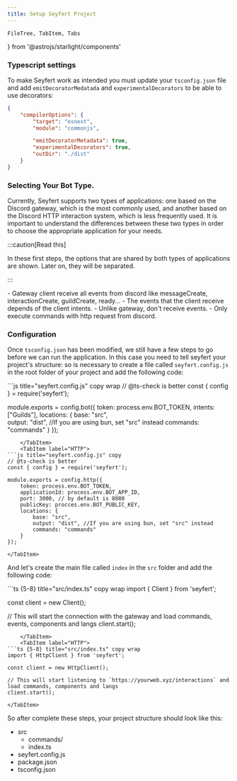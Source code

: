 ```yaml
---
title: Setup Seyfert Project
---
```


    FileTree, TabItem, Tabs
} from '@astrojs/starlight/components'

### Typescript settings

To make Seyfert work as intended you must update your `tsconfig.json` file and add `emitDecoratorMedatada` and `experimentalDecorators` to be able to use decorators:

```json {"Adding this to your own tsconfig is enough":5-7} title="tsconfig.json" copy
{
    "compilerOptions": {
        "target": "esnext",
        "module": "commonjs",

        "emitDecoratorMetadata": true,
        "experimentalDecorators": true,
        "outDir": "./dist"
    }
}
```

### Selecting Your Bot Type.

Currently, Seyfert supports two types of applications: one based on the Discord gateway, which is the most commonly used, and another based on the Discord HTTP interaction system, which is less frequently used. It is important to understand the differences between these two types in order to choose the appropriate application for your needs.

:::caution[Read this]

In these first steps, the options that are shared by both types of applications are shown. Later on, they will be separated.

:::

<Tabs>
    <TabItem label="Gateway">
        - Gateway client receive all events from discord like messageCreate, interactionCreate, guildCreate, ready...
        - The events that the client receive depends of the client intents.
    </TabItem>
    <TabItem label="HTTP">
        - Unlike gateway, don't receive events.
        - Only execute commands with http request from discord.
    </TabItem>
</Tabs>

### Configuration

Once `tsconfig.json` has been modified, we still have a few steps to go before we can run the application. In this case you need to tell seyfert your project's structure:
so is necessary to create a file called `seyfert.config.js` in the root folder of your project and add the following code:

<Tabs>
    <TabItem label="Gateway">
 ```js title="seyfert.config.js" copy wrap 
// @ts-check is better
const { config } = require('seyfert');

module.exports = config.bot({
    token: process.env.BOT_TOKEN,
    intents: ["Guilds"],
    locations: {
        base: "src",    
        output: "dist", //If you are using bun, set "src" instead
        commands: "commands"
    }
});
```
    </TabItem>
    <TabItem label="HTTP">
```js title="seyfert.config.js" copy
// @ts-check is better
const { config } = require('seyfert');

module.exports = config.http({
    token: process.env.BOT_TOKEN,
    applicationId: process.env.BOT_APP_ID,
    port: 3000, // by default is 8080
    publicKey: procces.env.BOT_PUBLIC_KEY,
    locations: {
        base: "src",
        output: "dist", //If you are using bun, set "src" instead
        commands: "commands"
    }
});
```
    </TabItem>
</Tabs>

And let's create the main file called `index` in the `src` folder and add the following code:

<Tabs>
    <TabItem label="Gateway">
```ts {5-8} title="src/index.ts" copy wrap
import { Client } from 'seyfert';

const client = new Client();

// This will start the connection with the gateway and load commands, events, components and langs
client.start();
```
    </TabItem>
    <TabItem label="HTTP">
```ts {5-8} title="src/index.ts" copy wrap
import { HttpClient } from 'seyfert';

const client = new HttpClient();

// This will start listening to `https://yourweb.xyz/interactions` and load commands, components and langs
client.start();
```
    </TabItem>
</Tabs>

So after complete these steps, your project structure should look like this:

<FileTree>

- src
  - commands/
  - index.ts
- seyfert.config.js
- package.json
- tsconfig.json

</FileTree>